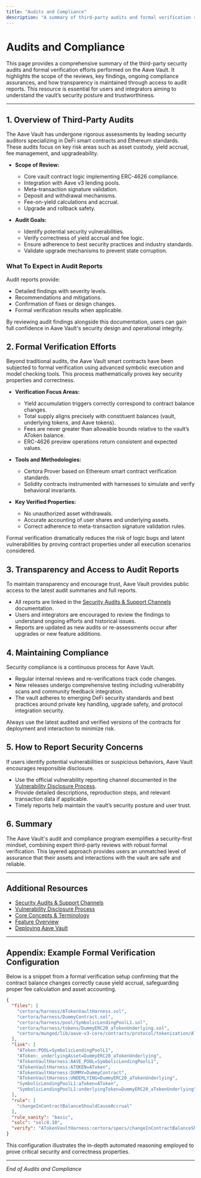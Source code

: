 ```yaml
---
title: "Audits and Compliance"
description: "A summary of third-party audits and formal verification reports, with a focus on what was reviewed, the results, and how the vault maintains transparency and compliance. Links to the most recent audit reports are provided."
---
```


# Audits and Compliance

This page provides a comprehensive summary of the third-party security audits and formal verification efforts performed on the Aave Vault. It highlights the scope of the reviews, key findings, ongoing compliance assurances, and how transparency is maintained through access to audit reports. This resource is essential for users and integrators aiming to understand the vault’s security posture and trustworthiness.

---

## 1. Overview of Third-Party Audits

The Aave Vault has undergone rigorous assessments by leading security auditors specializing in DeFi smart contracts and Ethereum standards. These audits focus on key risk areas such as asset custody, yield accrual, fee management, and upgradeability.

- **Scope of Review:**
  - Core vault contract logic implementing ERC-4626 compliance.
  - Integration with Aave v3 lending pools.
  - Meta-transaction signature validation.
  - Deposit and withdrawal mechanisms.
  - Fee-on-yield calculations and accrual.
  - Upgrade and rollback safety.

- **Audit Goals:**
  - Identify potential security vulnerabilities.
  - Verify correctness of yield accrual and fee logic.
  - Ensure adherence to best security practices and industry standards.
  - Validate upgrade mechanisms to prevent state corruption.

### What To Expect in Audit Reports
Audit reports provide:
- Detailed findings with severity levels.
- Recommendations and mitigations.
- Confirmation of fixes or design changes.
- Formal verification results when applicable.

<Tip>
By reviewing audit findings alongside this documentation, users can gain full confidence in Aave Vault's security design and operational integrity.
</Tip>

## 2. Formal Verification Efforts

Beyond traditional audits, the Aave Vault smart contracts have been subjected to formal verification using advanced symbolic execution and model checking tools. This process mathematically proves key security properties and correctness.

- **Verification Focus Areas:**
  - Yield accumulation triggers correctly correspond to contract balance changes.
  - Total supply aligns precisely with constituent balances (vault, underlying tokens, and Aave tokens).
  - Fees are never greater than allowable bounds relative to the vault’s AToken balance.
  - ERC-4626 preview operations return consistent and expected values.

- **Tools and Methodologies:**
  - Certora Prover based on Ethereum smart contract verification standards.
  - Solidity contracts instrumented with harnesses to simulate and verify behavioral invariants.

- **Key Verified Properties:**
  - No unauthorized asset withdrawals.
  - Accurate accounting of user shares and underlying assets.
  - Correct adherence to meta-transaction signature validation rules.

<Info>
Formal verification dramatically reduces the risk of logic bugs and latent vulnerabilities by proving contract properties under all execution scenarios considered.
</Info>

## 3. Transparency and Access to Audit Reports

To maintain transparency and encourage trust, Aave Vault provides public access to the latest audit summaries and full reports.

- All reports are linked in the [Security Audits & Support Channels](https://docs.aave.com/security/security-best-practices/audits-and-support) documentation.
- Users and integrators are encouraged to review the findings to understand ongoing efforts and historical issues.
- Reports are updated as new audits or re-assessments occur after upgrades or new feature additions.

## 4. Maintaining Compliance

Security compliance is a continuous process for Aave Vault.

- Regular internal reviews and re-verifications track code changes.
- New releases undergo comprehensive testing including vulnerability scans and community feedback integration.
- The vault adheres to emerging DeFi security standards and best practices around private key handling, upgrade safety, and protocol integration security.

<Check>
Always use the latest audited and verified versions of the contracts for deployment and interaction to minimize risk.
</Check>

## 5. How to Report Security Concerns

If users identify potential vulnerabilities or suspicious behaviors, Aave Vault encourages responsible disclosure.

- Use the official vulnerability reporting channel documented in the [Vulnerability Disclosure Process](https://docs.aave.com/security/security-best-practices/vulnerability-reporting).
- Provide detailed descriptions, reproduction steps, and relevant transaction data if applicable.
- Timely reports help maintain the vault’s security posture and user trust.

## 6. Summary

The Aave Vault's audit and compliance program exemplifies a security-first mindset, combining expert third-party reviews with robust formal verification. This layered approach provides users an unmatched level of assurance that their assets and interactions with the vault are safe and reliable.

---

## Additional Resources

- [Security Audits & Support Channels](https://docs.aave.com/security/security-best-practices/audits-and-support)
- [Vulnerability Disclosure Process](https://docs.aave.com/security/security-best-practices/vulnerability-reporting)
- [Core Concepts & Terminology](../overview/product-intro/core-concepts-terminology)
- [Feature Overview](../overview/architecture-feature-overview/feature-overview)
- [Deploying Aave Vault](../getting-started/configure-run-validate/deploying-vault)

---

## Appendix: Example Formal Verification Configuration

Below is a snippet from a formal verification setup confirming that the contract balance changes correctly cause yield accrual, safeguarding proper fee calculation and asset accounting.

```json
{
  "files": [
    "certora/harness/ATokenVaultHarness.sol",
    "certora/harness/DummyContract.sol",
    "certora/harness/pool/SymbolicLendingPoolL1.sol",
    "certora/harness/tokens/DummyERC20_aTokenUnderlying.sol",
    "certora/munged/lib/aave-v3-core/contracts/protocol/tokenization/AToken.sol"
  ],
  "link": [
    "AToken:POOL=SymbolicLendingPoolL1",
    "AToken:_underlyingAsset=DummyERC20_aTokenUnderlying",
    "ATokenVaultHarness:AAVE_POOL=SymbolicLendingPoolL1",
    "ATokenVaultHarness:ATOKEN=AToken",
    "ATokenVaultHarness:DUMMY=DummyContract",
    "ATokenVaultHarness:UNDERLYING=DummyERC20_aTokenUnderlying",
    "SymbolicLendingPoolL1:aToken=AToken",
    "SymbolicLendingPoolL1:underlyingToken=DummyERC20_aTokenUnderlying"
  ],
  "rule": [
    "changeInContractBalanceShouldCauseAccrual"
  ],
  "rule_sanity": "basic",
  "solc": "solc8.10",
  "verify": "ATokenVaultHarness:certora/specs/changeInContractBalanceShouldCauseAccrual.spec"
}
```

This configuration illustrates the in-depth automated reasoning employed to prove critical security and correctness properties.


---

*End of Audits and Compliance*